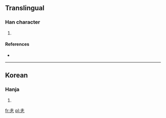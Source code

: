 ==Translingual==

===Han character===
{{Han char|rn=5|rad=乙|as=03|sn=4|four=|canj=土弓 (GN)}}

# {{defn|Han|sort=乙03}}

====References====
* {{Han ref|kx=0084.071|dkj=|dj=|hdz=|uh=340B|ud=13323|bh=|bd=}}

----

==Korean==

===Hanja===
{{ko-hanja|hangeul=톨|rv=tol|mr=t'ol|y=thol}}

# {{defn|Korean|sort=乙03}}

[[fr:㐋]]
[[pl:㐋]]